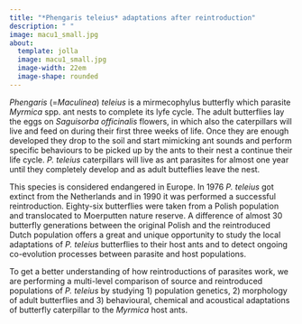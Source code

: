 ```yaml
---
title: "*Phengaris teleius* adaptations after reintroduction"
description: " "
image: macu1_small.jpg
about:
  template: jolla
  image: macu1_small.jpg
  image-width: 22em
  image-shape: rounded
---
```


*Phengaris* (=*Maculinea*) *teleius* is a mirmecophylus butterfly which parasite *Myrmica* spp. ant nests to complete its lyfe cycle. The adult butterflies lay the eggs on *Saguisorba officinalis* flowers, in which also the caterpillars will live and feed on during their first three weeks of life. Once they are enough developed they drop to the soil and start mimicking ant sounds and perform specific behaviours to be picked up by the ants to their nest a continue their life cycle. *P. teleius* caterpillars will live as ant parasites for almost one year until they completely develop and as adult butteflies leave the nest.

This species is considered endangered in Europe. In 1976 *P. teleius* got extinct from the Netherlands and in 1990 it was performed a successful reintroduction. Eighty-six butterflies were taken from a Polish population and translocated to Moerputten nature reserve. A difference of almost 30 butterfly generations between the original Polish and the reintroduced Dutch population offers a great and unique opportunity to study the local adaptations of *P. teleius* butterflies to their host ants and to detect ongoing co-evolution processes between parasite and host populations.

To get a better understanding of how reintroductions of parasites work, we are performing a multi-level comparison of source and reintroduced populations of *P. teleius* by studying 1) population genetics, 2) morphology of adult butterflies and 3) behavioural, chemical and acoustical adaptations of butterfly caterpillar to the *Myrmica* host ants.
